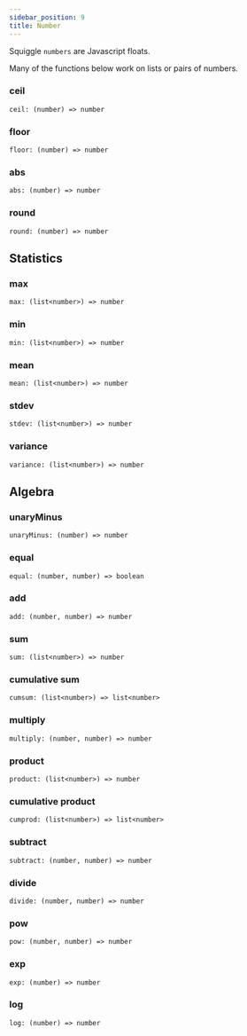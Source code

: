 ```yaml
---
sidebar_position: 9
title: Number
---
```


Squiggle `numbers` are Javascript floats.

Many of the functions below work on lists or pairs of numbers.


<TOCInline toc={toc} />

### ceil

```
ceil: (number) => number
```

### floor

```
floor: (number) => number
```

### abs

```
abs: (number) => number
```

### round

```
round: (number) => number
```

## Statistics

### max

```
max: (list<number>) => number
```

### min

```
min: (list<number>) => number
```

### mean

```
mean: (list<number>) => number
```

### stdev

```
stdev: (list<number>) => number
```

### variance

```
variance: (list<number>) => number
```

## Algebra

### unaryMinus

```
unaryMinus: (number) => number
```

### equal

```
equal: (number, number) => boolean
```

### add

```
add: (number, number) => number
```

### sum

```
sum: (list<number>) => number
```

### cumulative sum

```
cumsum: (list<number>) => list<number>
```

### multiply

```
multiply: (number, number) => number
```

### product

```
product: (list<number>) => number
```

### cumulative product

```
cumprod: (list<number>) => list<number>
```

### subtract

```
subtract: (number, number) => number
```

### divide

```
divide: (number, number) => number
```

### pow

```
pow: (number, number) => number
```

### exp

```
exp: (number) => number
```

### log

```
log: (number) => number
```
